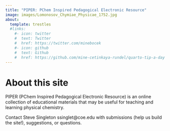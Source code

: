 ```yaml
---
title: "PIPER: PChem Inspired Pedagogical Electronic Resource"
image: images/Lomonosov_Chymiae_Physicae_1752.jpg
about:
  template: trestles
  #links:
    #- icon: twitter
    #  text: Twitter
    #  href: https://twitter.com/minebocek
    #- icon: github
    #  text: Github
    #  href: https://github.com/mine-cetinkaya-rundel/quarto-tip-a-day
---
```



# About this site

PIPER (PChem Inspired Pedagogical Electronic Resource) is an online collection of educational materials that may be useful for teaching and learning physical chemistry.

Contact Steve Singleton ssinglet@coe.edu with submissions (help us build the site!), suggestions, or questions.

